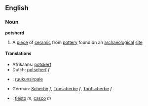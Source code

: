 ==English==
===Noun===
'''potsherd'''

# A [[piece]] of [[ceramic]] from [[pottery]] found on an [[archaeological]] [[site]]

====Translations====
*Afrikaans: [[potskerf]]
*Dutch: [[potscherf]] ''f''
*{{fi}}: [[ruukunsirpale]]
*German: [[Scherbe]] ''f'', [[Tonscherbe]] ''f'', [[Topfscherbe]] ''f''
*{{es}}: [[tiesto]] ''m'', [[casco]] ''m''